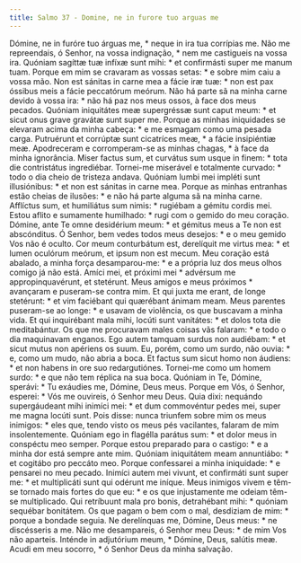 ```yaml
---
title: Salmo 37 - Domine, ne in furore tuo arguas me
---
```


<div class="grid grid-cols-2 gap-5">
  <span class="text-justify">
    Dómine, ne in furóre tuo árguas me, * neque in ira tua corrípias me.
  </span>
  <span class="text-justify">
    Não me repreendais, ó Senhor, na vossa indignação, * nem me castigueis na
    vossa ira.
  </span>
  <span class="text-justify">
    Quóniam sagíttæ tuæ infíxæ sunt mihi: * et confirmásti super me manum tuam.
  </span>
  <span class="text-justify">
    Porque em mim se cravaram as vossas setas: * e sobre mim caiu a vossa mão.
  </span>
  <span class="text-justify">
    Non est sánitas in carne mea a fácie iræ tuæ: * non est pax óssibus meis a
    fácie peccatórum meórum.
  </span>
  <span class="text-justify">
    Não há parte sã na minha carne devido à vossa ira: * não há paz nos meus
    ossos, à face dos meus pecados.
  </span>
  <span class="text-justify">
    Quóniam iniquitátes meæ supergréssæ sunt caput meum: * et sicut onus grave
    gravátæ sunt super me.
  </span>
  <span class="text-justify">
    Porque as minhas iniquidades se elevaram acima da minha cabeça: * e me
    esmagam como uma pesada carga.
  </span>
  <span class="text-justify">
    Putruérunt et corrúptæ sunt cicatríces meæ, * a fácie insipiéntiæ meæ.
  </span>
  <span class="text-justify">
    Apodreceram e corromperam-se as minhas chagas, * à face da minha ignorância.
  </span>
  <span class="text-justify">
    Miser factus sum, et curvátus sum usque in finem: * tota die contristátus
    ingrediébar.
  </span>
  <span class="text-justify">
    Tornei-me miserável e totalmente curvado: * todo o dia cheio de tristeza
    andava.
  </span>
  <span class="text-justify">
    Quóniam lumbi mei impléti sunt illusiónibus: * et non est sánitas in carne
    mea.
  </span>
  <span class="text-justify">
    Porque as minhas entranhas estão cheias de ilusões: * e não há parte alguma
    sã na minha carne.
  </span>
  <span class="text-justify">
    Afflíctus sum, et humiliátus sum nimis: * rugiébam a gémitu cordis mei.
  </span>
  <span class="text-justify">
    Estou aflito e sumamente humilhado: * rugi com o gemido do meu coração.
  </span>
  <span class="text-justify">
    Dómine, ante Te omne desidérium meum: * et gémitus meus a Te non est
    abscónditus.
  </span>
  <span class="text-justify">
    Ó Senhor, bem vedes todos meus desejos: * e o meu gemido Vos não é oculto.
  </span>
  <span class="text-justify">
    Cor meum conturbátum est, derelíquit me virtus mea: * et lumen oculórum
    meórum, et ipsum non est mecum.
  </span>
  <span class="text-justify">
    Meu coração está abalado, a minha força desamparou-me: * e a própria luz dos
    meus olhos comigo já não está.
  </span>
  <span class="text-justify">
    Amíci mei, et próximi mei * advérsum me appropinquavérunt, et stetérunt.
  </span>
  <span class="text-justify">
    Meus amigos e meus próximos * avançaram e puseram-se contra mim.
  </span>
  <span class="text-justify">
    Et qui juxta me erant, de longe stetérunt: * et vim faciébant qui quærébant
    ánimam meam.
  </span>
  <span class="text-justify">
    Meus parentes puseram-se ao longe: * e usavam de violência, os que buscavam
    a minha vida.
  </span>
  <span class="text-justify">
    Et qui inquirébant mala mihi, locúti sunt vanitátes: * et dolos tota die
    meditabántur.
  </span>
  <span class="text-justify">
    Os que me procuravam males coisas vãs falaram: * e todo o dia maquinavam
    enganos.
  </span>
  <span class="text-justify">
    Ego autem tamquam surdus non audiébam: * et sicut mutus non apériens os
    suum.
  </span>
  <span class="text-justify">
    Eu, porém, como um surdo, não ouvia: * e, como um mudo, não abria a boca.
  </span>
  <span class="text-justify">
    Et factus sum sicut homo non áudiens: * et non habens in ore suo
    redargutiónes.
  </span>
  <span class="text-justify">
    Tornei-me como um homem surdo: * e que não tem réplica na sua boca.
  </span>
  <span class="text-justify">
    Quóniam in Te, Dómine, sperávi: * Tu exáudies me, Dómine, Deus meus.
  </span>
  <span class="text-justify">
    Porque em Vós, ó Senhor, esperei: * Vós me ouvireis, ó Senhor meu Deus.
  </span>
  <span class="text-justify">
    Quia dixi: nequándo supergáudeant mihi inimíci mei: * et dum commovéntur
    pedes mei, super me magna locúti sunt.
  </span>
  <span class="text-justify">
    Pois disse: nunca triunfem sobre mim os meus inimigos: * eles que, tendo
    visto os meus pés vacilantes, falaram de mim insolentemente.
  </span>
  <span class="text-justify">
    Quóniam ego in flagélla parátus sum: * et dolor meus in conspéctu meo
    semper.
  </span>
  <span class="text-justify">
    Porque estou preparado para o castigo: * e a minha dor está sempre ante mim.
  </span>
  <span class="text-justify">
    Quóniam iniquitátem meam annuntiábo: * et cogitábo pro peccáto meo.
  </span>
  <span class="text-justify">
    Porque confessarei a minha iniquidade: * e pensarei no meu pecado.
  </span>
  <span class="text-justify">
    Inimíci autem mei vivunt, et confirmáti sunt super me: * et multiplicáti
    sunt qui odérunt me iníque.
  </span>
  <span class="text-justify">
    Meus inimigos vivem e têm-se tornado mais fortes do que eu: * e os que
    injustamente me odeiam têm-se multiplicado.
  </span>
  <span class="text-justify">
    Qui retríbuunt mala pro bonis, detrahébant mihi: * quóniam sequébar
    bonitátem.
  </span>
  <span class="text-justify">
    Os que pagam o bem com o mal, desdiziam de mim: * porque a bondade seguia.
  </span>
  <span class="text-justify">
    Ne derelínquas me, Dómine, Deus meus: * ne discésseris a me.
  </span>
  <span class="text-justify">
    Não me desampareis, ó Senhor meu Deus: * de mim Vos não aparteis.
  </span>
  <span class="text-justify">
    Inténde in adjutórium meum, * Dómine, Deus, salútis meæ.
  </span>
  <span class="text-justify">
    Acudi em meu socorro, * ó Senhor Deus da minha salvação.
  </span>
</div>
